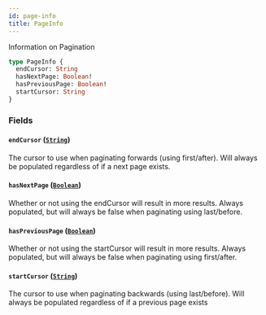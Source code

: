 ```yaml
---
id: page-info
title: PageInfo
---
```



Information on Pagination


```graphql
type PageInfo {
  endCursor: String
  hasNextPage: Boolean!
  hasPreviousPage: Boolean!
  startCursor: String
}
```


### Fields

#### `endCursor` ([`String`](/developers/demandhq-apis/demand-api/graphql/reference/scalars/string))

The cursor to use when paginating forwards (using first/after). Will always be
populated regardless of if a next page exists.


#### `hasNextPage` ([`Boolean`](/developers/demandhq-apis/demand-api/graphql/reference/scalars/boolean))

Whether or not using the endCursor will result in more results. Always
populated, but will always be false when paginating using last/before.


#### `hasPreviousPage` ([`Boolean`](/developers/demandhq-apis/demand-api/graphql/reference/scalars/boolean))

Whether or not using the startCursor will result in more results. Always
populated, but will always be false when paginating using first/after.


#### `startCursor` ([`String`](/developers/demandhq-apis/demand-api/graphql/reference/scalars/string))

The cursor to use when paginating backwards (using last/before). Will always
be populated regardless of if a previous page exists




